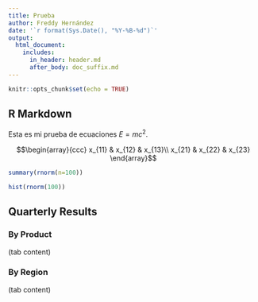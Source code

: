 ```yaml
---
title: Prueba
author: Freddy Hernández
date: '`r format(Sys.Date(), "%Y-%B-%d")`'
output:
  html_document:
    includes:
      in_header: header.md
      after_body: doc_suffix.md
---
```


```r
knitr::opts_chunk$set(echo = TRUE)
```

## R Markdown
Esta es mi prueba de ecuaciones $E = mc^2$.

$$\begin{array}{ccc}
x_{11} & x_{12} & x_{13}\\
x_{21} & x_{22} & x_{23}
\end{array}$$

```r
summary(rnorm(n=100))
```


```r
hist(rnorm(100))
```

## Quarterly Results {.tabset}

### By Product

(tab content)

### By Region

(tab content)
